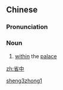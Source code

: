 ==Chinese==
{{zh-forms}}

===Pronunciation===
{{zh-pron
|m=shěngzhōng
|cat=n
}}

===Noun===
{{zh-noun}}

# {{lb|zh|archaic}} [[within]] the [[palace]]

[[Category:Mandarin archaic terms|sheng3zhong1]]

[[zh:省中]]